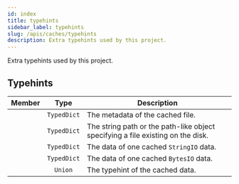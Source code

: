 ```yaml
---
id: index
title: typehints
sidebar_label: typehints
slug: /apis/caches/typehints
description: Extra typehints used by this project.
---
```



<APITopBar type="module" source="caches/typehints.py" />

Extra typehints used by this project.

## Typehints

|                                         Member                                          |    Type     | <center>Description</center>                                                    |
| :-------------------------------------------------------------------------------------: | :---------: | :------------------------------------------------------------------------------ |
| [<IconObjType type="type" hasText={true} text="CachedFileInfo"/>](./CachedFileInfo.mdx) | `TypedDict` | The metadata of the cached file.                                                |
|     [<IconObjType type="type" hasText={true} text="CachedPath"/>](./CachedPath.mdx)     | `TypedDict` | The string path or the path-like object specifying a file existing on the disk. |
| [<IconObjType type="type" hasText={true} text="CachedStringIO"/>](./CachedStringIO.mdx) | `TypedDict` | The data of one cached `StringIO` data.                                         |
|  [<IconObjType type="type" hasText={true} text="CachedBytesIO"/>](./CachedBytesIO.mdx)  | `TypedDict` | The data of one cached `BytesIO` data.                                          |
|     [<IconObjType type="type" hasText={true} text="CachedData"/>](./CachedData.mdx)     |   `Union`   | The typehint of the cached data.                                                |
